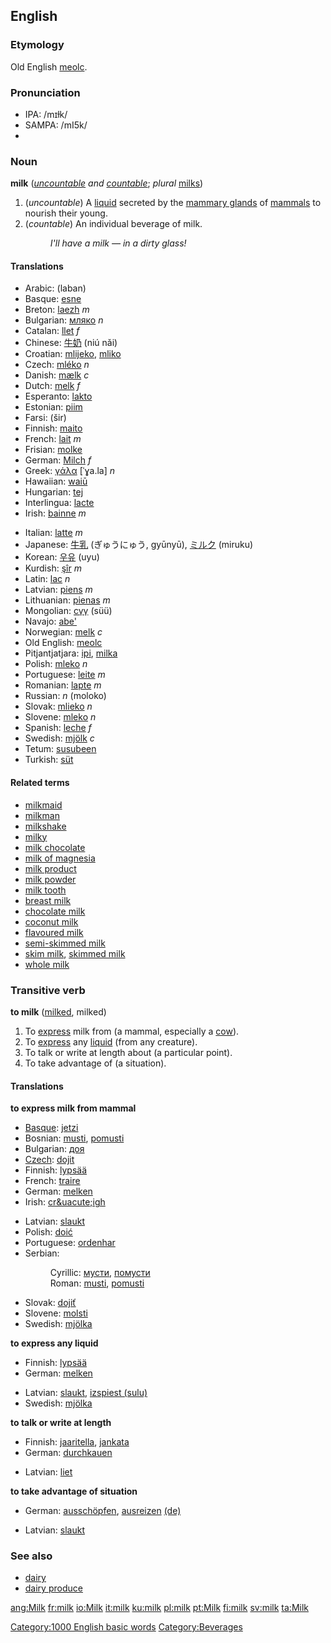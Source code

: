 ==English==
===Etymology===
Old English [[meolc]].

===Pronunciation===
*IPA: /mɪɫk/
*SAMPA: /mI5k/
*{{audio|en-us-milk.ogg|Audio (US)}}

===Noun===
'''milk''' (''[[uncountable]] and [[countable]]''; ''plural'' [[milk]]s)

#(''uncountable'') A [[liquid]] secreted by the [[mammary gland]]s of [[mammal]]s to nourish their young.
#(''countable'') An individual beverage of milk.
#:''I'll have a milk &mdash; in a dirty glass!''

====Translations====
{{top}}
*Arabic: {{ARchar|[[لبن]]}} (laban)
*Basque: [[esne]]
*Breton: [[laezh]] ''m''
*Bulgarian: [[мляко]] ''n''
*Catalan: [[llet]] ''f''
*Chinese: [[牛奶]] (niú nǎi)
*Croatian: [[mlijeko]], [[mliko]]
*Czech: [[mléko]] ''n''
*Danish: [[mælk]] ''c''
*Dutch: [[melk]] ''f''
*Esperanto: [[lakto]]
*Estonian: [[piim#Estonian|piim]]
*Farsi: {{FAchar|[[شير]]}} (šir)
*Finnish: [[maito]]
*French: [[lait]] ''m''
*Frisian: [[molke]]
*German: [[Milch]] ''f''
*Greek: [[γάλα]] [ˈɣa.la] ''n''
*Hawaiian: [[waiū]]
*Hungarian: [[tej]]
*Interlingua: [[lacte]]
*Irish: [[bainne]] ''m''
{{mid}}
*Italian: [[latte]] ''m''
*Japanese: [[牛乳]] (ぎゅうにゅう, gyūnyū), [[ミルク]] (miruku)
*Korean: [[우유]] (uyu)
*Kurdish: [[şîr]] ''m''
*Latin: [[lac]] ''n''
*Latvian: [[piens]] ''m''
*Lithuanian: [[pienas]] ''m''
*Mongolian: [[сүү]] (s&uuml;&uuml;)
*Navajo: [[abe']]
*Norwegian: [[melk]] ''c''
*Old English: [[meolc]]
*Pitjantjatjara: [[ipi]], [[milka]]
*Polish: [[mleko]] ''n''
*Portuguese: [[leite]] ''m''
*Romanian: [[lapte]] ''m''
*Russian: {{RUchar|[[молоко]]}} ''n'' (moloko)
*Slovak: [[mlieko]] ''n''
*Slovene: [[mleko]] ''n''
*Spanish: [[leche]] ''f''
*Swedish: [[mjölk]] ''c''
*Tetum: [[susubeen]]
*Turkish: [[süt]]
{{bottom}}

====Related terms====
*[[milkmaid]]
*[[milkman]]
*[[milkshake]]
*[[milky]]
*[[milk chocolate]]
*[[milk of magnesia]]
*[[milk product]]
*[[milk powder]]
*[[milk tooth]]
*[[breast milk]]
*[[chocolate milk]]
*[[coconut milk]]
*[[flavoured milk]]
*[[semi-skimmed milk]]
*[[skim milk]], [[skimmed milk]]
*[[whole milk]]

===Transitive verb===
'''to milk''' ([[milked]], milked)

#To [[express]] milk from (a mammal, especially a [[cow]]).
#To [[express]] any [[liquid]] (from any creature).
#To talk or write at length about (a particular point).
#To take advantage of (a situation).

====Translations====
'''to express milk from mammal'''
{{top}}
<!--languages from A to I go here-->
*[[Basque]]: [[jetzi]]
*Bosnian: [[musti]], [[pomusti]]
*Bulgarian: [[доя]]
*[[Czech]]: [[dojit]]
*Finnish: [[lypsää]]
*French: [[traire]]
*German: [[melken]]
*Irish: [[cr&uacute;igh]]
{{mid}}
<!--languages from J to Z go here-->
*Latvian: [[slaukt]]
*Polish: [[doić]]
*Portuguese: [[ordenhar]]
*Serbian:
*:Cyrillic: [[мусти]], [[помусти]]
*:Roman: [[musti]], [[pomusti]]
*Slovak: [[dojiť]]
*Slovene: [[molsti]]
*Swedish: [[mjölka]]
{{bottom}}

'''to express any liquid'''
{{top}}
<!--languages from A to I go here-->
*Finnish: [[lypsää]]
*German: [[melken]]
{{mid}}
<!--languages from J to Z go here-->
*Latvian: [[slaukt]], [[izspiest|izspiest (sulu)]]
*Swedish: [[mjölka]]
{{bottom}}

'''to talk or write at length'''
{{top}}
<!--languages from A to I go here-->
*Finnish: [[jaaritella]], [[jankata]]
*German: [[durchkauen]]
{{mid}}
<!--languages from J to Z go here-->
*Latvian: [[liet]]
{{bottom}}

'''to take advantage of situation'''
{{top}}
<!--languages from A to I go here-->
*German: [[ausschöpfen]], [[ausreizen]] [[:de:ausreizen|(de)]]
{{mid}}
<!--languages from J to Z go here-->
*Latvian: [[slaukt]]
{{bottom}}

===See also===
*[[dairy]]
*[[dairy produce]]
{{Wikipedia}}

[[Category:1000 English basic words]]
[[Category:Beverages]]

[[ang:Milk]]
[[fr:milk]]
[[io:Milk]]
[[it:milk]]
[[ku:milk]]
[[pl:milk]]
[[pt:Milk]]
[[fi:milk]]
[[sv:milk]]
[[ta:Milk]]
